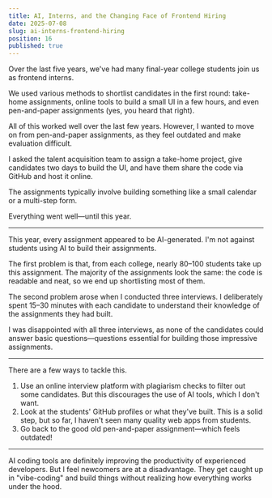 ```yaml
---
title: AI, Interns, and the Changing Face of Frontend Hiring
date: 2025-07-08
slug: ai-interns-frontend-hiring
position: 16
published: true
---
```


Over the last five years, we've had many final-year college students join us as frontend interns.

We used various methods to shortlist candidates in the first round: take-home assignments, online tools to build a small UI in a few hours, and even pen-and-paper assignments (yes, you heard that right).

All of this worked well over the last few years. However, I wanted to move on from pen-and-paper assignments, as they feel outdated and make evaluation difficult.

I asked the talent acquisition team to assign a take-home project, give candidates two days to build the UI, and have them share the code via GitHub and host it online.

The assignments typically involve building something like a small calendar or a multi-step form.

Everything went well—until this year.

----

This year, every assignment appeared to be AI-generated. I'm not against students using AI to build their assignments.

The first problem is that, from each college, nearly 80–100 students take up this assignment. The majority of the assignments look the same: the code is readable and neat, so we end up shortlisting most of them.

The second problem arose when I conducted three interviews. I deliberately spent 15–30 minutes with each candidate to understand their knowledge of the assignments they had built.

I was disappointed with all three interviews, as none of the candidates could answer basic questions—questions essential for building those impressive assignments.

----

There are a few ways to tackle this.

1. Use an online interview platform with plagiarism checks to filter out some candidates. But this discourages the use of AI tools, which I don't want.
2. Look at the students' GitHub profiles or what they've built. This is a solid step, but so far, I haven't seen many quality web apps from students.
3. Go back to the good old pen-and-paper assignment—which feels outdated!

----

AI coding tools are definitely improving the productivity of experienced developers. But I feel newcomers are at a disadvantage. They get caught up in "vibe-coding" and build things without realizing how everything works under the hood.
